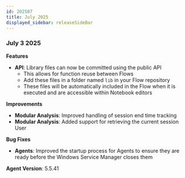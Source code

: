 ```yaml
---
id: 202507
title: July 2025
displayed_sidebar: releaseSideBar
---
```


### July 3 2025

**Features** 
- **API**: Library files can now be committed using the public API
    - This allows for function reuse between Flows
    - Add these files in a folder named `lib` in your Flow repository
    - These files will be automatically included in the Flow when it is executed and are accessible within Notebook editors

**Improvements** 
- **Modular Analysis**: Improved handling of session end time tracking 
- **Modular Analysis**: Added support for retrieving the current session User

**Bug Fixes**
- **Agents**: Improved the startup process for Agents to ensure they are ready before the Windows Service Manager closes them

**Agent Version**: 5.5.41
